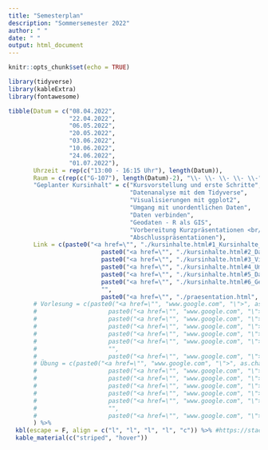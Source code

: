 ```yaml
---
title: "Semesterplan"
description: "Sommersemester 2022"
author: " "
date: " "
output: html_document
---
```


```r
knitr::opts_chunk$set(echo = TRUE)
```

<!-- Hier ist der Zeitplan für dieses Semester. Die Veranstaltung findet grundsätzlich in Präsenz statt.  -->

<!-- + **Leseempfehlungen** (`r fontawesome::fa("book-reader")`): Diese Seite enthält die Leseempfehlungen mit Links für das entsprechende Thema. Die Leseempfehlungen bilden die Grundlage der Kursinhalte und enthalten wichtige Erweiterungen zur Vorlesung und den Übungsaufgaben. -->

<!-- + **Vorlesung** (`r fontawesome::fa("chalkboard-teacher")`): Diese Seite enthält die Vorlesungsfolien für das entsprechende Thema. Die Vorlesung führt die einzelnen Themenblöcke ein und verbindet die verschiedenen Lerninhalte strukturell miteinander. In den Vorlesungen wird Code Schritt für Schritt erläutert und dessen Auswirkungen illustriert. -->

<!-- + **Übung** (`r fontawesome::fa("laptop-code")`): Diese Seite enthält die Übungsaufgaben sowie kompakte Musterlösungen. Die Übungsaufgaben werden gemeinsam bearbeitet. -->




```r
library(tidyverse)
library(kableExtra)
library(fontawesome)

tibble(Datum = c("08.04.2022",
                 "22.04.2022",
                 "06.05.2022",
                 "20.05.2022",
                 "03.06.2022",
                 "10.06.2022",
                 "24.06.2022",
                 "01.07.2022"),
       Uhrzeit = rep(c("13:00 - 16:15 Uhr"), length(Datum)),
       Raum = c(rep(c("G-107"), length(Datum)-2), "\\- \\- \\- \\- \\-", "G-107"),
       "Geplanter Kursinhalt" = c("Kursvorstellung und erste Schritte",
                                  "Datenanalyse mit dem Tidyverse",
                                  "Visualisierungen mit ggplot2",
                                  "Umgang mit unordentlichen Daten",
                                  "Daten verbinden",
                                  "Geodaten - R als GIS",
                                  "Vorbereitung Kurzpräsentationen <br/>(Selbstlernen)",
                                  "Abschlusspräsentationen"),
       Link = c(paste0("<a href=\"", "./kursinhalte.html#1_Kursinhalte_und_Organisatorisches", "\">", as.character(fa("list")), "</a>"),
                          paste0("<a href=\"", "./kursinhalte.html#2_Datenanalyse_mit_dem_Tidyverse", "\">", as.character(fa("list")), "</a>"),
                          paste0("<a href=\"", "./kursinhalte.html#3_Visualisierungen_mit_ggplot2", "\">", as.character(fa("list")), "</a>"),
                          paste0("<a href=\"", "./kursinhalte.html#4_Umgang_mit_unordentlichen_Daten", "\">", as.character(fa("list")), "</a>"),
                          paste0("<a href=\"", "./kursinhalte.html#5_Daten_verbinden", "\">", as.character(fa("list")), "</a>"),
                          paste0("<a href=\"", "./kursinhalte.html#6_Geodaten_-_R_als_GIS", "\">", as.character(fa("list")), "</a>"),
                          "",
                          paste0("<a href=\"", "./praesentation.html", "\">", as.character(fa("chalkboard")), "</a>"))
       # Vorlesung = c(paste0("<a href=\"", "www.google.com", "\">", as.character(fa("chalkboard-teacher")), "</a>"),
       #                    paste0("<a href=\"", "www.google.com", "\">", as.character(fa("chalkboard-teacher")), "</a>"),
       #                    paste0("<a href=\"", "www.google.com", "\">", as.character(fa("chalkboard-teacher")), "</a>"),
       #                    paste0("<a href=\"", "www.google.com", "\">", as.character(fa("chalkboard-teacher")), "</a>"),
       #                    paste0("<a href=\"", "www.google.com", "\">", as.character(fa("chalkboard-teacher")), "</a>"),
       #                    paste0("<a href=\"", "www.google.com", "\">", as.character(fa("chalkboard-teacher")), "</a>"),
       #                    "",
       #                    paste0("<a href=\"", "www.google.com", "\">", as.character(fa("chalkboard-teacher")), "</a>")),
       # Übung = c(paste0("<a href=\"", "www.google.com", "\">", as.character(fa("laptop-code")), "</a>"),
       #                    paste0("<a href=\"", "www.google.com", "\">", as.character(fa("laptop-code")), "</a>"),
       #                    paste0("<a href=\"", "www.google.com", "\">", as.character(fa("laptop-code")), "</a>"),
       #                    paste0("<a href=\"", "www.google.com", "\">", as.character(fa("laptop-code")), "</a>"),
       #                    paste0("<a href=\"", "www.google.com", "\">", as.character(fa("laptop-code")), "</a>"),
       #                    paste0("<a href=\"", "www.google.com", "\">", as.character(fa("laptop-code")), "</a>"),
       #                    "",
       #                    paste0("<a href=\"", "www.google.com", "\">", as.character(fa("laptop-code")), "</a>"))
       ) %>%
  kbl(escape = F, align = c("l", "l", "l", "l", "c")) %>% #https://stackoverflow.com/questions/53549662/how-can-i-add-a-fontawesome-icon-to-a-table-in-rmarkdown
  kable_material(c("striped", "hover")) 


```


